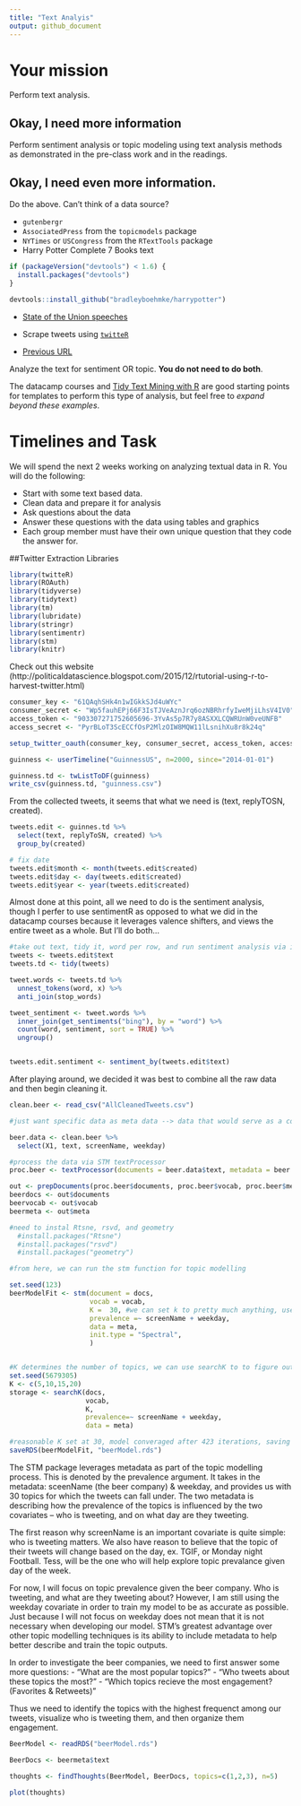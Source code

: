```yaml
---
title: "Text Analyis"
output: github_document
---
```


# Your mission

Perform text analysis.

## Okay, I need more information

Perform sentiment analysis or topic modeling using text analysis methods as demonstrated in the pre-class work and in the readings.

## Okay, I need even more information.

Do the above. Can't think of a data source?

- `gutenbergr`
- `AssociatedPress` from the `topicmodels` package
- `NYTimes` or `USCongress` from the `RTextTools` package
- Harry Potter Complete 7 Books text

```r
if (packageVersion("devtools") < 1.6) {
  install.packages("devtools")
}

devtools::install_github("bradleyboehmke/harrypotter")
```

- [State of the Union speeches](https://pradeepadhokshaja.wordpress.com/2017/03/31/scraping-the-web-for-presdential-inaugural-addresses-using-rvest/)

- Scrape tweets using [`twitteR`](https://www.r-bloggers.com/setting-up-the-twitter-r-package-for-text-analytics/)

- [Previous URL](https://www.credera.com/blog/business-intelligence/twitter-analytics-using-r-part-1-extract-tweets/)

Analyze the text for sentiment OR topic. **You do not need to do both**.

The datacamp courses and [Tidy Text Mining with R](http://tidytextmining.com/) are good starting points for templates to perform this type of analysis, but feel free to *expand beyond these examples*.

# Timelines and Task

We will spend the next 2 weeks working on analyzing textual data in R. You will do the following:

- Start with some text based data.
- Clean data and prepare it for analysis
- Ask questions about the data
- Answer these questions with the data using tables and graphics
- Each group member must have their own unique question that they code the answer for. 

##Twitter Extraction Libraries
```r
library(twitteR)
library(ROAuth)
library(tidyverse)
library(tidytext)
library(tm)
library(lubridate)
library(stringr)
library(sentimentr)
library(stm)
library(knitr)

```

Check out this website (http://politicaldatascience.blogspot.com/2015/12/rtutorial-using-r-to-harvest-twitter.html)

```r
consumer_key <- "61QAqhSHk4n1wIGkkSJd4uWYc"
consumer_secret <- "Wp5fauhEPj66F3IsTJVeAznJrq6ozNBRhrfyIweMjiLhsV4IV0"
access_token <- "903307271752605696-3YvAs5p7R7y8ASXXLCQWRUnW0veUNFB"
access_secret <- "PyrBLoT3ScECCfOsP2MlzOIW8MQW11lLsnihXu8r8k24q"

setup_twitter_oauth(consumer_key, consumer_secret, access_token, access_secret)
```
```r
guinness <- userTimeline("GuinnessUS", n=2000, since="2014-01-01")

guinness.td <- twListToDF(guinness)
write_csv(guinness.td, "guinness.csv")
```

From the collected tweets, it seems that what we need is (text, replyTOSN, created). 
```r
tweets.edit <- guinnes.td %>% 
  select(text, replyToSN, created) %>% 
  group_by(created) 

# fix date 
tweets.edit$month <- month(tweets.edit$created)
tweets.edit$day <- day(tweets.edit$created)
tweets.edit$year <- year(tweets.edit$created)
```


Almost done at this point, all we need to do is the sentiment analysis, though I perfer to use sentimentR as opposed to what we did in the datacamp courses because it leverages valence shifters, and views the entire tweet as a whole. But I'll do both...

```r
#take out text, tidy it, word per row, and run sentiment analysis via inner join
tweets <- tweets.edit$text
tweets.td <- tidy(tweets)

tweet.words <- tweets.td %>%
  unnest_tokens(word, x) %>% 
  anti_join(stop_words)

tweet_sentiment <- tweet.words %>%
  inner_join(get_sentiments("bing"), by = "word") %>%
  count(word, sentiment, sort = TRUE) %>%
  ungroup()


tweets.edit.sentiment <- sentiment_by(tweets.edit$text)
```


After playing around, we decided it was best to combine all the raw data and then begin cleaning it. 
```r
clean.beer <- read_csv("AllCleanedTweets.csv")

#just want specific data as meta data --> data that would serve as a covariate: beer company and date 

beer.data <- clean.beer %>% 
  select(X1, text, screenName, weekday)

#process the data via STM textProcessor 
proc.beer <- textProcessor(documents = beer.data$text, metadata = beer.data)

out <- prepDocuments(proc.beer$documents, proc.beer$vocab, proc.beer$meta)
beerdocs <- out$documents 
beervocab <- out$vocab
beermeta <- out$meta
```

```r
#need to instal Rtsne, rsvd, and geometry
  #install.packages("Rtsne")
  #install.packages("rsvd")
  #install.packages("geometry")

#from here, we can run the stm function for topic modelling 

set.seed(123)
beerModelFit <- stm(document = docs,
                    vocab = vocab,
                    K =  30, #we can set k to pretty much anything, used seearchK to find reasonable value
                    prevalence =~ screenName + weekday,
                    data = meta,
                    init.type = "Spectral",
                    ) 


#K determines the number of topics, we can use searchK to to figure out the appropriate number of topics
set.seed(5679305)
K <- c(5,10,15,20)
storage <- searchK(docs,
                   vocab,
                   K,
                   prevalence=~ screenName + weekday,
                   data = meta)

#reasonable K set at 30, model converaged after 423 iterations, saving model to be used for later 
saveRDS(beerModelFit, "beerModel.rds")

```

The STM package leverages metadata as part of the topic modelling process. This is denoted by the prevalence argument. It takes in the metadata: sceenName (the beer company) & weekday, and provides us with 30 topics for which the tweets can fall under. The two metadata is describing how the prevalence of the topics is influenced by the two covariates -- who is tweeting, and on what day are they tweeting. 

The first reason why screenName is an important covariate is quite simple: who is tweeting matters. We also have reason to believe that the topic of their tweets will change based on the day, ex. TGIF, or Monday night Football. Tess, will be the one who will help explore topic prevalance given day of the week. 

For now, I will focus on topic prevalence given the beer company. Who is tweeting, and what are they tweeting about? However, I am still using the weekday covariate in order to train my model to be as accurate as possible. Just because I will not focus on weekday does not mean that it is not necessary when developing our model. STM's greatest advantage over other topic modelling techniques is its ability to include metadata to help better describe and train the topic outputs. 

In order to investigate the beer companies, we need to first answer some more questions: 
- "What are the most popular topics?"
- "Who tweets about these topics the most?"
- "Which topics recieve the most engagement? (Favorites & Retweets)"

Thus we need to identify the topics with the highest frequenct among our tweets, visualize who is tweeting them, and then organize them engagement. 
```r
BeerModel <- readRDS("beerModel.rds")

BeerDocs <- beermeta$text

thoughts <- findThoughts(BeerModel, BeerDocs, topics=c(1,2,3), n=5)

plot(thoughts)
```